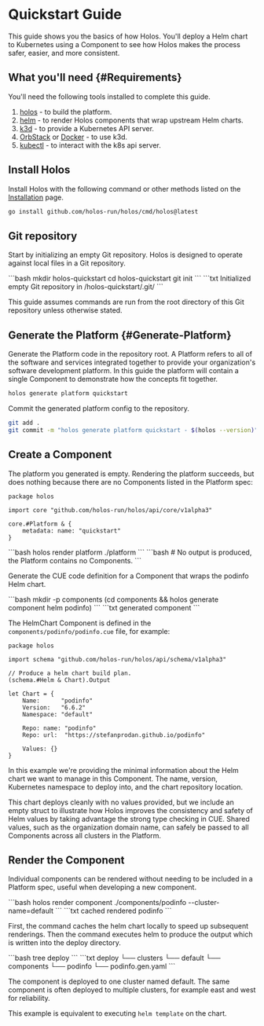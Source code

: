 
# Quickstart Guide

This guide shows you the basics of how Holos.  You'll deploy a Helm chart to
Kubernetes using a Component to see how Holos makes the process safer, easier,
and more consistent.

## What you'll need {#Requirements}

You'll need the following tools installed to complete this guide.

1. [holos](/docs/install) - to build the platform.
2. [helm](https://helm.sh/docs/intro/install/) - to render Holos components that wrap upstream Helm charts.
3. [k3d](https://k3d.io/#installation) - to provide a Kubernetes API server.
4. [OrbStack](https://docs.orbstack.dev/install) or [Docker](https://docs.docker.com/get-docker/) - to use k3d.
5. [kubectl](https://kubernetes.io/docs/tasks/tools/) - to interact with the k8s api server.

## Install Holos

Install Holos with the following command or other methods listed on the
[Installation](/docs/install/) page.

```bash
go install github.com/holos-run/holos/cmd/holos@latest
```

## Git repository

Start by initializing an empty Git repository.  Holos is designed to operate
against local files in a Git repository.

<Tabs groupId="init">
  <TabItem value="command" label="Command">
    ```bash
    mkdir holos-quickstart
    cd holos-quickstart
    git init
    ```
  </TabItem>
  <TabItem value="output" label="Output">
    ```txt
    Initialized empty Git repository in /holos-quickstart/.git/
    ```
  </TabItem>
</Tabs>

This guide assumes commands are run from the root directory of this Git
repository unless otherwise stated.

## Generate the Platform {#Generate-Platform}

Generate the Platform code in the repository root.  A Platform refers to all of
the software and services integrated together to provide your organization's
software development platform.  In this guide the platform will contain a single
Component to demonstrate how the concepts fit together.

```bash
holos generate platform quickstart
```

Commit the generated platform config to the repository.

```bash
git add .
git commit -m "holos generate platform quickstart - $(holos --version)"
```

## Create a Component

The platform you generated is empty.  Rendering the platform succeeds, but does
nothing because there are no Components listed in the Platform spec:

```cue
package holos

import core "github.com/holos-run/holos/api/core/v1alpha3"

core.#Platform & {
	metadata: name: "quickstart"
}
```

<Tabs groupId="render">
  <TabItem value="command" label="Command">
    ```bash
    holos render platform ./platform
    ```
  </TabItem>
  <TabItem value="output" label="Output">
    ```bash
    # No output is produced, the Platform contains no Components.
    ```
  </TabItem>
</Tabs>

Generate the CUE code definition for a Component that wraps the podinfo Helm
chart.

<Tabs groupId="gen-podinfo">
  <TabItem value="command" label="Command">
    ```bash
    mkdir -p components
    (cd components && holos generate component helm podinfo)
    ```
  </TabItem>
  <TabItem value="output" label="Output">
    ```txt
    generated component
    ```
  </TabItem>
</Tabs>

The HelmChart Component is defined in the `components/podinfo/podinfo.cue` file, for example:

```cue
package holos

import schema "github.com/holos-run/holos/api/schema/v1alpha3"

// Produce a helm chart build plan.
(schema.#Helm & Chart).Output

let Chart = {
	Name:      "podinfo"
	Version:   "6.6.2"
	Namespace: "default"

	Repo: name: "podinfo"
	Repo: url:  "https://stefanprodan.github.io/podinfo"

	Values: {}
}
```

In this example we're providing the minimal information about the Helm chart we
want to manage in this Component.  The name, version, Kubernetes namespace to
deploy into, and the chart repository location.

This chart deploys cleanly with no values provided, but we include an empty
struct to illustrate how Holos improves the consistency and safety of Helm
values by taking advantage the strong type checking in CUE.  Shared values, such
as the organization domain name, can safely be passed to all Components across
all clusters in the Platform.

## Render the Component

Individual components can be rendered without needing to be included in a
Platform spec, useful when developing a new component.

<Tabs groupId="render-podinfo">
  <TabItem value="command" label="Command">
    ```bash
    holos render component ./components/podinfo --cluster-name=default
    ```
  </TabItem>
  <TabItem value="output" label="Output">
    ```txt
    cached
    rendered podinfo
    ```
  </TabItem>
</Tabs>

First, the command caches the helm chart locally to speed up subsequent
renderings.  Then the command executes helm to produce the output which is
written into the deploy directory.

<Tabs groupId="tree-podinfo">
  <TabItem value="command" label="Command">
    ```bash
    tree deploy
    ```
  </TabItem>
  <TabItem value="output" label="Output">
    ```txt
    deploy
    └── clusters
        └── default
            └── components
                └── podinfo
                    └── podinfo.gen.yaml
    ```
  </TabItem>
</Tabs>

The component is deployed to one cluster named default. The same component is
often deployed to multiple clusters, for example east and west for reliability.

This example is equivalent to executing `helm template` on the chart.

